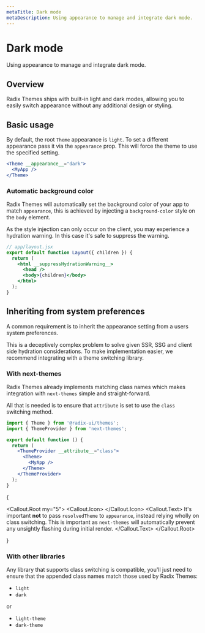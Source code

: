 ```yaml
---
metaTitle: Dark mode
metaDescription: Using appearance to manage and integrate dark mode.
---
```


# Dark mode

<Description>Using appearance to manage and integrate dark mode.</Description>

## Overview

Radix Themes ships with built-in light and dark modes, allowing you to easily switch appearance without any additional design or styling.

<Box my="5">
  <ThemesDarkModeExample />
</Box>

## Basic usage

By default, the root `Theme` appearance is `light`. To set a different appearance pass it via the `appearance` prop. This will force the theme to use the specified setting.

```jsx line=1
<Theme __appearance__="dark">
  <MyApp />
</Theme>
```

### Automatic background color

Radix Themes will automatically set the background color of your app to match `appearance`, this is achieved by injecting a `background-color` style on the `body` element.

As the style injection can only occur on the client, you may experience a hydration warning. In this case it's safe to suppress the warning.

```jsx line=4
// app/layout.jsx
export default function Layout({ children }) {
  return (
    <html __suppressHydrationWarning__>
      <head />
      <body>{children}</body>
    </html>
  );
}
```

## Inheriting from system preferences

A common requirement is to inherit the appearance setting from a users system preferences.

This is a deceptively complex problem to solve given SSR, SSG and client side hydration considerations. To make implementation easier, we recommend integrating with a theme switching library.

### With next-themes

Radix Themes already implements matching class names which makes integration with `next-themes` simple and straight-forward.

All that is needed is to ensure that `attribute` is set to use the `class` switching method.

```jsx line=6
import { Theme } from '@radix-ui/themes';
import { ThemeProvider } from 'next-themes';

export default function () {
  return (
    <ThemeProvider __attribute__="class">
      <Theme>
        <MyApp />
      </Theme>
    </ThemeProvider>
  );
}
```

{

<Callout.Root my="5">
  <Callout.Icon>
    <InfoCircledIcon />
  </Callout.Icon>
  <Callout.Text>
    It's important <Strong>not</Strong> to pass <Code>resolvedTheme</Code> to
    <Code>appearance</Code>, instead relying wholly on class switching. This is important
    as <Code>next-themes</Code> will automatically prevent any unsightly flashing
    during initial render.
  </Callout.Text>
</Callout.Root>

}

### With other libraries

Any library that supports class switching is compatible, you'll just need to ensure that the appended class names match those used by Radix Themes:

- `light`
- `dark`

or

- `light-theme`
- `dark-theme`
